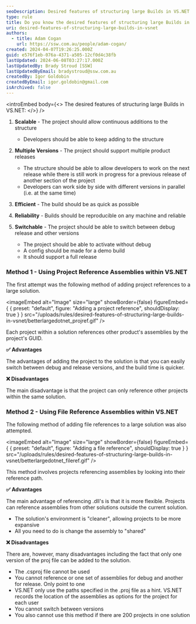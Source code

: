 ```yaml
---
seoDescription: Desired features of structuring large Builds in VS.NET include scalability, multiple versions, efficiency, reliability, and switchability.
type: rule
title: Do you know the desired features of structuring large Builds in VS.NET?
uri: desired-features-of-structuring-large-builds-in-vsnet
authors:
  - title: Adam Cogan
    url: https://ssw.com.au/people/adam-cogan/
created: 2024-04-07T19:26:25.000Z
guid: e576f1eb-076a-4371-a505-12cf0d4c38fb
lastUpdated: 2024-06-08T03:27:17.000Z
lastUpdatedBy: Brady Stroud [SSW]
lastUpdatedByEmail: bradystroud@ssw.com.au
createdBy: Igor Goldobin
createdByEmail: igor.goldobin@gmail.com
isArchived: false
---
```


<introEmbed
  body={<>
The desired features of structuring large Builds in VS.NET:
  </>}
/>
1. **Scalable** - The project should allow continuous additions to the structure

   - Developers should be able to keep adding to the structure

2. **Multiple Versions** - The project should support multiple product releases

   - The structure should be able to allow developers to work on the next release while there is still work in progress for a previous release of another section of the project
   - Developers can work side by side with different versions in parallel (i.e. at the same time)

3. **Efficient** - The build should be as quick as possible
4. **Reliability** - Builds should be reproducible on any machine and reliable
5. **Switchable** - The project should be able to switch between debug release and other versions

   - The project should be able to activate without debug
   - A config should be made for a demo build
   - It should support a full release

### Method 1 - Using Project Reference Assemblies within VS.NET

The first attempt was the following method of adding project references to a large solution.


<imageEmbed
  alt="Image"
  size="large"
  showBorder={false}
  figureEmbed={ {
    preset: "default",
    figure: "Adding a project reference",
    shouldDisplay: true
  } }
  src="/uploads/rules/desired-features-of-structuring-large-builds-in-vsnet/betterlargedotnet_projref.gif"
/>

Each project within a solution references other product's assemblies by the project's GUID.

**✅ Advantages**

The advantages of adding the project to the solution is that you can easily switch between debug and release versions, and the build time is quicker.

**❌ Disadvantages**

The main disadvantage is that the project can only reference other projects within the same solution.

### Method 2 - Using File Reference Assemblies within VS.NET

The following method of adding file references to a large solution was also attempted.


<imageEmbed
  alt="Image"
  size="large"
  showBorder={false}
  figureEmbed={ {
    preset: "default",
    figure: "Adding a file reference",
    shouldDisplay: true
  } }
  src="/uploads/rules/desired-features-of-structuring-large-builds-in-vsnet/betterlargedotnet_fileref.gif"
/>

This method involves projects referencing assemblies by looking into their reference path.

**✅ Advantages**

The main advantage of referencing .dll's is that it is more flexible. Projects can reference assemblies from other solutions outside the current solution.

- The solution's environment is "cleaner", allowing projects to be more expansive
- All you need to do is change the assembly to "shared"

**❌ Disadvantages**

There are, however, many disadvantages including the fact that only one version of the proj file can be added to the solution.

- The .csproj file cannot be used
- You cannot reference or one set of assemblies for debug and another for release. Only point to one
- VS.NET only use the paths specified in the .proj file as a hint. VS.NET records the location of the assemblies as options for the project for each user
- You cannot switch between versions
- You also cannot use this method if there are 200 projects in one solution
